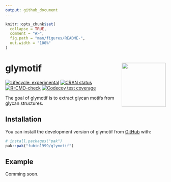 ```yaml
---
output: github_document
---
```


<!-- README.md is generated from README.Rmd. Please edit that file -->

```r
knitr::opts_chunk$set(
  collapse = TRUE,
  comment = "#>",
  fig.path = "man/figures/README-",
  out.width = "100%"
)
```

# glymotif <a href="https://fubin1999.github.io/glymotif/"><img src="man/figures/logo.png" align="right" height="138" /></a>

<!-- badges: start -->
[![Lifecycle: experimental](https://img.shields.io/badge/lifecycle-experimental-orange.svg)](https://lifecycle.r-lib.org/articles/stages.html#experimental)
[![CRAN status](https://www.r-pkg.org/badges/version/glymotif)](https://CRAN.R-project.org/package=glymotif)
[![R-CMD-check](https://github.com/fubin1999/glymotif/actions/workflows/R-CMD-check.yaml/badge.svg)](https://github.com/fubin1999/glymotif/actions/workflows/R-CMD-check.yaml)
[![Codecov test coverage](https://codecov.io/gh/fubin1999/glymotif/graph/badge.svg)](https://app.codecov.io/gh/fubin1999/glymotif)
<!-- badges: end -->

The goal of glymotif is to extract glycan motifs from glycan structures.

## Installation

You can install the development version of glymotif from [GitHub](https://github.com/) with:

``` r
# install.packages("pak")
pak::pak("fubin1999/glymotif")
```

## Example

Comming soon.
